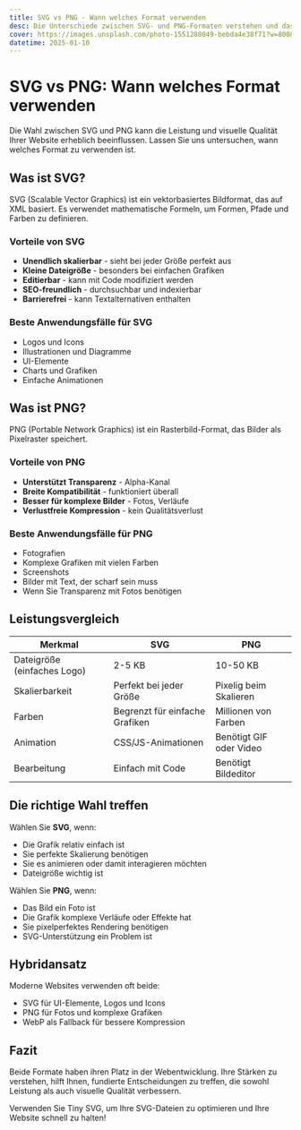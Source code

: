 ```yaml
---
title: SVG vs PNG - Wann welches Format verwenden
desc: Die Unterschiede zwischen SVG- und PNG-Formaten verstehen und das richtige für Ihr Projekt wählen
cover: https://images.unsplash.com/photo-1551288049-bebda4e38f71?w=800&h=400&fit=crop
datetime: 2025-01-10
---
```


# SVG vs PNG: Wann welches Format verwenden

Die Wahl zwischen SVG und PNG kann die Leistung und visuelle Qualität Ihrer Website erheblich beeinflussen. Lassen Sie uns untersuchen, wann welches Format zu verwenden ist.

## Was ist SVG?

SVG (Scalable Vector Graphics) ist ein vektorbasiertes Bildformat, das auf XML basiert. Es verwendet mathematische Formeln, um Formen, Pfade und Farben zu definieren.

### Vorteile von SVG

- **Unendlich skalierbar** - sieht bei jeder Größe perfekt aus
- **Kleine Dateigröße** - besonders bei einfachen Grafiken
- **Editierbar** - kann mit Code modifiziert werden
- **SEO-freundlich** - durchsuchbar und indexierbar
- **Barrierefrei** - kann Textalternativen enthalten

### Beste Anwendungsfälle für SVG

- Logos und Icons
- Illustrationen und Diagramme
- UI-Elemente
- Charts und Grafiken
- Einfache Animationen

## Was ist PNG?

PNG (Portable Network Graphics) ist ein Rasterbild-Format, das Bilder als Pixelraster speichert.

### Vorteile von PNG

- **Unterstützt Transparenz** - Alpha-Kanal
- **Breite Kompatibilität** - funktioniert überall
- **Besser für komplexe Bilder** - Fotos, Verläufe
- **Verlustfreie Kompression** - kein Qualitätsverlust

### Beste Anwendungsfälle für PNG

- Fotografien
- Komplexe Grafiken mit vielen Farben
- Screenshots
- Bilder mit Text, der scharf sein muss
- Wenn Sie Transparenz mit Fotos benötigen

## Leistungsvergleich

| Merkmal | SVG | PNG |
|---------|-----|-----|
| Dateigröße (einfaches Logo) | 2-5 KB | 10-50 KB |
| Skalierbarkeit | Perfekt bei jeder Größe | Pixelig beim Skalieren |
| Farben | Begrenzt für einfache Grafiken | Millionen von Farben |
| Animation | CSS/JS-Animationen | Benötigt GIF oder Video |
| Bearbeitung | Einfach mit Code | Benötigt Bildeditor |

## Die richtige Wahl treffen

Wählen Sie **SVG**, wenn:
- Die Grafik relativ einfach ist
- Sie perfekte Skalierung benötigen
- Sie es animieren oder damit interagieren möchten
- Dateigröße wichtig ist

Wählen Sie **PNG**, wenn:
- Das Bild ein Foto ist
- Die Grafik komplexe Verläufe oder Effekte hat
- Sie pixelperfektes Rendering benötigen
- SVG-Unterstützung ein Problem ist

## Hybridansatz

Moderne Websites verwenden oft beide:

- SVG für UI-Elemente, Logos und Icons
- PNG für Fotos und komplexe Grafiken
- WebP als Fallback für bessere Kompression

## Fazit

Beide Formate haben ihren Platz in der Webentwicklung. Ihre Stärken zu verstehen, hilft Ihnen, fundierte Entscheidungen zu treffen, die sowohl Leistung als auch visuelle Qualität verbessern.

Verwenden Sie Tiny SVG, um Ihre SVG-Dateien zu optimieren und Ihre Website schnell zu halten!
